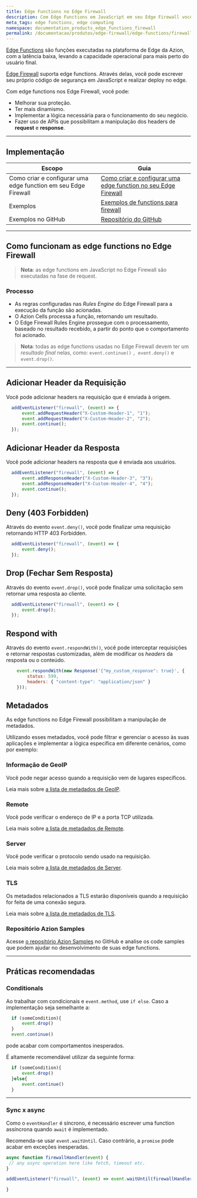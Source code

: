 ```yaml
---
title: Edge Functions no Edge Firewall
description: Com Edge Functions em JavaScript em seu Edge Firewall você pode impulsionar a sua proteção, ter mais dinamismo e implementar a lógica necessária para o seu negócio.
meta_tags: edge functions, edge computing
namespace: documentation_products_edge_functions_firewall
permalink: /documentacao/produtos/edge-firewall/edge-functions/firewall/
---
```


[Edge Functions](/pt-br/documentacao/produtos/edge-application/edge-functions/) são funções executadas na plataforma de Edge da Azion, com a latência baixa, levando a capacidade operacional para mais perto do usuário final.

[Edge Firewall](/pt-br/documentacao/produtos/edge-firewall/) suporta edge functions. Através delas, você pode escrever seu próprio código de segurança em JavaScript e realizar deploy no edge.

Com edge functions nos Edge Firewall, você pode:

- Melhorar sua proteção.
- Ter mais dinamismo.
- Implementar a lógica necessária para o funcionamento do seu negócio.
- Fazer uso de APIs que possibilitam a manipulação dos headers de **request** e **response**.

---

## Implementação

| Escopo | Guia |
| - | - |
| Como criar e configurar uma edge function em seu Edge Firewall| [Como criar e configurar uma edge function no seu Edge Firewall](/pt-br/documentacao/produtos/guias/edge-functions/firewall/) |
| Exemplos | [Exemplos de functions para firewall](/pt-br/documentacao/produtos/edge-application/edge-functions/javascript-examples/#edge-functions---edge-firewall/) |
| Exemplos no GitHub| [Repositório do GitHub](https://github.com/aziontech/azion-samples/tree/dev/samples) |

---

## Como funcionam as edge functions no Edge Firewall 

> **Nota**: as edge functions em JavaScript no Edge Firewall são executadas na fase de request.

### Processo

- As regras configuradas nas *Rules Engine* do Edge Firewall para a execução da função são acionadas.
- O Azion Cells processa a função, retornando um resultado.
- O Edge Firewall Rules Engine prossegue com o processamento, baseado no resultado recebido, a partir do ponto que o comportamento foi acionado.

> **Nota**: todas as edge functions usadas no Edge Firewall devem ter um *resultado final* nelas, como: `event.continue()` `, event.deny()` e `event.drop()`.

---

## Adicionar Header da Requisição

Você pode adicionar headers na requisição que é enviada à origem.

```js
  addEventListener("firewall", (event) => {
      event.addRequestHeader("X-Custom-Header-1", "1");
      event.addRequestHeader("X-Custom-Header-2", "2");
      event.continue();
  });
```

## Adicionar Header da Resposta

Você pode adicionar headers na resposta que é enviada aos usuários.

```js
  addEventListener("firewall", (event) => {
      event.addResponseHeader("X-Custom-Header-3", "3");
      event.addResponseHeader("X-Custom-Header-4", "4");
      event.continue();
  });
```

## Deny (403 Forbidden)

Através do evento `event.deny()`, você pode finalizar uma requisição retornando HTTP 403 Forbidden.

```js 
  addEventListener("firewall", (event) => {
      event.deny();
  });
```

## Drop (Fechar Sem Resposta)

Através do evento `event.drop()`, você pode finalizar uma solicitação sem retornar uma resposta ao cliente.

```js 
  addEventListener("firewall", (event) => {
      event.drop();
  });
```

## Respond with

Através do evento `event.respondWith()`, você pode interceptar requisições e retornar respostas customizadas, além de modificar os *headers* da resposta ou o conteúdo.

```js
    event.respondWith(new Response('{"my_custom_response": true}', {
        status: 599,
        headers: { "content-type": "application/json" }
    }));
```

## Metadados

As edge functions no Edge Firewall possibilitam a manipulação de metadados.

Utilizando esses metadados, você pode filtrar e gerenciar o acesso às suas aplicações e implementar a lógica específica em diferente cenários, como por exemplo:

### Informação de GeoIP

Você pode negar acesso quando a requisição vem de lugares específicos.

Leia mais sobre [a lista de metadados de GeoIP](/pt-br/documentacao/produtos/edge-application/edge-functions/runtime/api-reference/metadata/#geo-ip).

### Remote

Você pode verificar o endereço de IP e a porta TCP utilizada.

Leia mais sobre [a lista de metadados de Remote](/pt-br/documentacao/produtos/edge-application/edge-functions/runtime/api-reference/metadata/#remote).

### Server

Você pode verificar o protocolo sendo usado na requisição.

Leia mais sobre [a lista de metadados de Server](/pt-br/documentacao/produtos/edge-application/edge-functions/runtime/api-reference/metadata/#server).

### TLS

Os metadados relacionados a TLS estarão disponíveis quando a requisição for feita de uma conexão segura.

Leia mais sobre [a lista de metadados de TLS](/pt-br/documentacao/produtos/edge-application/edge-functions/runtime/api-reference/metadata/#tls).

### Repositório Azion Samples

Acesse [o repositório Azion Samples](https://github.com/aziontech/azion-samples) no GitHub e analise os code samples que podem ajudar no desenvolvimento de suas edge functions.

---

## Práticas recomendadas

### Conditionals

Ao trabalhar com condicionais e `event.method`, use `if else`. Caso a implementação seja semelhante a:

```javascript
  if (someCondition){
      event.drop()
  }
  event.continue()
```

pode acabar com comportamentos inesperados.

É altamente recomendável utilizar da seguinte forma:

```javascript
  if (someCondition){
      event.drop()
  }else{
      event.continue()
  }
```

---

### Sync x async

Como o `eventHandler` é síncrono, é necessário escrever uma function assíncrona quando `await` é implementado.

Recomenda-se usar `event.waitUntil`. Caso contrário, a `promise` pode acabar em exceções inesperadas.

```javascript
async function firewallHandler(event) {
 // any async operation here like fetch, timeout etc.
}

addEventListener("firewall", (event) => event.waitUntil(firewallHandler(event)));

}
```
